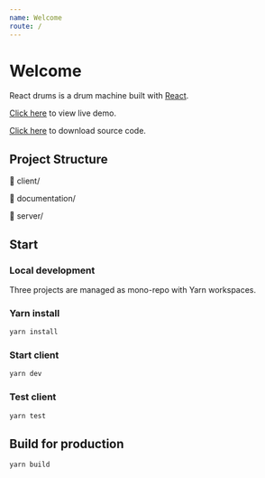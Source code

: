 ```yaml
---
name: Welcome
route: /
---
```


# Welcome

React drums is a drum machine built with [React](https://reactjs.org/).

[Click here](https://react-drum-maschine.netlify.app/) to view live demo.

[Click here](https://github.com/mannuelf/react-drums) to download source code.

## Project Structure

📁 client/

📁 documentation/

📁 server/

## Start

### Local development

Three projects are managed as mono-repo with Yarn workspaces.

### Yarn install

```bash
yarn install
```

### Start client

```bash
yarn dev
```

### Test client

```bash
yarn test
```

## Build for production

```bash
yarn build
```
